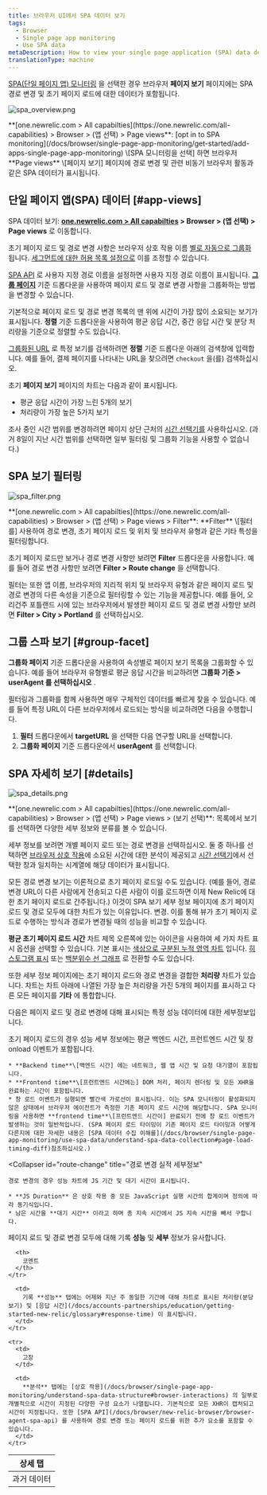 ```yaml
---
title: 브라우저 UI에서 SPA 데이터 보기
tags:
  - Browser
  - Single page app monitoring
  - Use SPA data
metaDescription: How to view your single page application (SPA) data details in browser.
translationType: machine
---
```





[SPA(단일 페이지 앱) 모니터링](/docs/browser/single-page-app-monitoring/get-started/welcome-single-page-app-monitoring) 을 선택한 경우 브라우저 **페이지 보기** 페이지에는 SPA 경로 변경 및 초기 페이지 로드에 대한 데이터가 포함됩니다.

<img
  title="spa_overview.png"
  alt="spa_overview.png"
  src={browserSpaPageviews}
/>

<figcaption>
  **[one.newrelic.com > All capabilties](https://one.newrelic.com/all-capabilities) > Browser > (앱 선택) > Page views**: [opt in to SPA monitoring](/docs/browser/single-page-app-monitoring/get-started/add-apps-single-page-app-monitoring) \[SPA 모니터링을 선택] 하면 브라우저 **Page views** \[페이지 보기] 페이지에 경로 변경 및 관련 비동기 브라우저 활동과 같은 SPA 데이터가 표시됩니다.
</figcaption>

## 단일 페이지 앱(SPA) 데이터 [#app-views]

SPA 데이터 보기: **[one.newrelic.com > All capabilties](https://one.newrelic.com/all-capabilities) > Browser > (앱 선택) > Page views** 로 이동합니다.

초기 페이지 로드 및 경로 변경 사항은 브라우저 상호 작용 이름 [별로 자동으로 그룹화](/docs/browser/new-relic-browser/configuration/group-browser-metrics-urls#hierarchy) 됩니다. [세그먼트에 대한 허용 목록 설정으로](/docs/browser/new-relic-browser/installation-configuration/url-whitelists-grouping-browser-metrics) 이를 조정할 수 있습니다.

[SPA API](/docs/browser/new-relic-browser/browser-agent-spa-api) 로 사용자 지정 경로 이름을 설정하면 사용자 지정 경로 이름이 표시됩니다. [**그룹 페이지**](/docs/browser/single-page-app-monitoring/use-spa-data/view-spa-data-new-relic-browser#group-facet) 기준 드롭다운을 사용하여 페이지 로드 및 경로 변경 사항을 그룹화하는 방법을 변경할 수 있습니다.

기본적으로 페이지 로드 및 경로 변경 목록의 맨 위에 시간이 가장 많이 소요되는 보기가 표시됩니다. **정렬** 기준 드롭다운을 사용하여 평균 응답 시간, 중간 응답 시간 및 분당 처리량을 기준으로 정렬할 수도 있습니다.

[그룹화된 URL](/docs/browser/new-relic-browser/configuration/group-browser-metrics-urls#hierarchy) 로 특정 보기를 검색하려면 **정렬** 기준 드롭다운 아래의 검색창에 입력합니다. 예를 들어, 결제 페이지를 나타내는 URL을 찾으려면 `checkout` 을(를) 검색하십시오.

초기 **페이지 보기** 페이지의 차트는 다음과 같이 표시됩니다.

* 평균 응답 시간이 가장 느린 5개의 보기
* 처리량이 가장 높은 5가지 보기

조사 중인 시간 범위를 변경하려면 페이지 상단 근처의 [시간 선택기를](/docs/query-your-data/explore-query-data/dashboards/manage-your-dashboard/#dash-time-picker) 사용하십시오. (과거 8일이 지난 시간 범위를 선택하면 일부 필터링 및 그룹화 기능을 사용할 수 없습니다.)

## SPA 보기 필터링

<img
  title="spa_filter.png"
  alt="spa_filter.png"
  src={browserSpaFilters}
/>

<figcaption>
  **[one.newrelic.com > All capabilties](https://one.newrelic.com/all-capabilities) > Browser > (앱 선택) > Page views > Filter**: **Filter** \[필터를] 사용하여 경로 변경, 초기 페이지 로드 및 위치 및 브라우저 유형과 같은 기타 특성을 필터링합니다.
</figcaption>

초기 페이지 로드만 보거나 경로 변경 사항만 보려면 **Filter** 드롭다운을 사용합니다. 예를 들어 경로 변경 사항만 보려면 **Filter > Route change** 을 선택합니다.

필터는 또한 앱 이름, 브라우저의 지리적 위치 및 브라우저 유형과 같은 페이지 로드 및 경로 변경의 다른 속성을 기준으로 필터링할 수 있는 기능을 제공합니다. 예를 들어, 오리건주 포틀랜드 시에 있는 브라우저에서 발생한 페이지 로드 및 경로 변경 사항만 보려면 **Filter > City > Portland** 를 선택하십시오.

## 그룹 스파 보기 [#group-facet]

**그룹화 페이지** 기준 드롭다운을 사용하여 속성별로 페이지 보기 목록을 그룹화할 수 있습니다. 예를 들어 브라우저 유형별로 평균 응답 시간을 비교하려면 **그룹화 기준 > userAgent 를 선택하십시오** .

필터링과 그룹화를 함께 사용하면 매우 구체적인 데이터를 빠르게 찾을 수 있습니다. 예를 들어 특정 URL이 다른 브라우저에서 로드되는 방식을 비교하려면 다음을 수행합니다.

1. **필터** 드롭다운에서 **targetURL** 을 선택한 다음 연구할 URL을 선택합니다.
2. **그룹화 페이지** 기준 드롭다운에서 **userAgent** 를 선택합니다.

## SPA 자세히 보기 [#details]

<img
  title="spa_details.png"
  alt="spa_details.png"
  src={browserPageviewDetails}
/>

<figcaption>
  **[one.newrelic.com > All capabilties](https://one.newrelic.com/all-capabilities) > Browser > (앱 선택) > Page views > (보기 선택)**: 목록에서 보기를 선택하면 다양한 세부 정보와 분류를 볼 수 있습니다.
</figcaption>

세부 정보를 보려면 개별 페이지 로드 또는 경로 변경을 선택하십시오. 둘 중 하나를 선택하면 [브라우저 상호 작용](/docs/browser/single-page-app-monitoring/understand-spa-data-structure#browser-interactions)에 소요된 시간에 대한 분석이 제공되고 [시간 선택기](/docs/query-your-data/explore-query-data/dashboards/manage-your-dashboard/#dash-time-picker)에서 선택한 창과 일치하는 시계열에 해당 데이터가 표시됩니다.

모든 경로 변경 보기는 이론적으로 초기 페이지 로드일 수도 있습니다. (예를 들어, 경로 변경 URL이 다른 사람에게 전송되고 다른 사람이 이를 로드하면 이제 New Relic에 대한 초기 페이지 로드로 간주됩니다.) 이것이 SPA 보기 세부 정보 페이지에 초기 페이지 로드 및 경로 모두에 대한 차트가 있는 이유입니다. 변경. 이를 통해 뷰가 초기 페이지 로드로 수행하는 방식과 경로가 변경될 때의 성능을 비교할 수 있습니다.

**평균 초기 페이지 로드 시간** 차트 제목 오른쪽에 있는 아이콘을 사용하여 세 가지 차트 표시 옵션을 선택할 수 있습니다. 기본 표시는 [색상으로 구분된 누적 영역 차트](/docs/apm/new-relic-apm/ui-functions/standard-dashboard-features) 입니다. [히스토그램 표시](/docs/apm/applications-menu/features/histograms-viewing-data-distribution) 또는 [백분위수 선 그래프](/docs/apm/applications-menu/features/percentiles-comparing-ranked-data) 로 전환할 수도 있습니다.

또한 세부 정보 페이지에는 초기 페이지 로드와 경로 변경을 결합한 **처리량** 차트가 있습니다. 차트는 차트 아래에 나열된 가장 높은 처리량을 가진 5개의 페이지를 표시하고 다른 모든 페이지를 **기타** 에 통합합니다.

다음은 페이지 로드 및 경로 변경에 대해 표시되는 특정 성능 데이터에 대한 세부정보입니다.

<CollapserGroup>
  <Collapser
    id="page-load"
    title="초기 페이지 로드 성능 세부정보"
  >
    초기 페이지 로드의 경우 성능 세부 정보에는 평균 백엔드 시간, 프런트엔드 시간 및 창 onload 이벤트가 포함됩니다.

    * **Backend time**\[백엔드 시간] 에는 네트워크, 웹 앱 시간 및 요청 대기열이 포함됩니다.
    * **Frontend time**\[프런트엔드 시간에는] DOM 처리, 페이지 렌더링 및 모든 XHR을 완료하는 시간이 포함됩니다.
    * 창 로드 이벤트가 실행되면 빨간색 가로선이 표시됩니다. 이는 SPA 모니터링이 활성화되지 않은 상태에서 브라우저 에이전트가 측정한 기존 페이지 로드 시간에 해당합니다. SPA 모니터링을 사용하면 **frontend time**\[프런트엔드 시간이] 완료되기 전에 창 로드 이벤트가 발생하는 것이 일반적입니다. (SPA 페이지 로드 타이밍이 기존 페이지 로드 타이밍과 어떻게 다른지에 대한 자세한 내용은 [SPA 데이터 수집 이해를](/docs/browser/single-page-app-monitoring/use-spa-data/understand-spa-data-collection#page-load-timing-diff)참조하십시오.)
  </Collapser>

  <Collapser
    id="route-change"
    title="경로 변경 실적 세부정보"
  >
    경로 변경의 경우 성능 차트에 JS 기간 및 대기 시간이 표시됩니다.

    * **JS Duration** 은 상호 작용 중 모든 JavaScript 실행 시간의 합계이며 정의에 따라 동기식입니다.
    * 남은 시간을 **대기 시간** 이라고 하며 총 지속 시간에서 JS 지속 시간을 빼서 구합니다.
  </Collapser>
</CollapserGroup>

페이지 로드 및 경로 변경 모두에 대해 기록 **성능** 및 **세부** 정보가 유사합니다.

<table>
  <thead>
    <tr>
      <th style={{ width: "150px" }}>
        상세 탭
      </th>

      <th>
        코멘트
      </th>
    </tr>
  </thead>

  <tbody>
    <tr>
      <td>
        과거 데이터
      </td>

      <td>
        기록 **성능** 탭에는 어제와 지난 주 동일한 기간에 대해 차트로 표시된 처리량(분당 보기) 및 [응답 시간](/docs/accounts-partnerships/education/getting-started-new-relic/glossary#response-time) 이 표시됩니다.
      </td>
    </tr>

    <tr>
      <td>
        고장
      </td>

      <td>
        **분석** 탭에는 [상호 작용](/docs/browser/single-page-app-monitoring/understand-spa-data-structure#browser-interactions) 의 일부로 개별적으로 시간이 지정된 다양한 구성 요소가 나열됩니다. 기본적으로 모든 XHR이 캡처되고 시간이 지정됩니다. 또한 [SPA API](/docs/browser/new-relic-browser/browser-agent-spa-api) 를 사용하여 경로 변경 또는 페이지 로드를 위한 추가 요소를 포함할 수 있습니다.
      </td>
    </tr>
  </tbody>
</table>